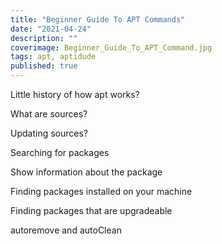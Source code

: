 ```yaml
---
title: "Beginner Guide To APT Commands"
date: "2021-04-24"
description: ""
coverimage: Beginner_Guide_To_APT_Command.jpg
tags: apt, aptidude
published: true
---
```

Little history of how apt works?

What are sources?

Updating sources?

Searching for packages 

Show information about the package 

Finding packages installed on your machine

Finding packages that are upgradeable 

autoremove and autoClean